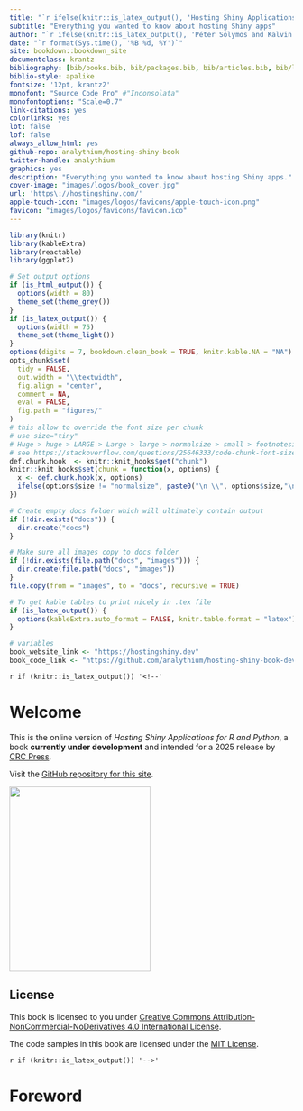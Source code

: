 ```yaml
--- 
title: "`r ifelse(knitr::is_latex_output(), 'Hosting Shiny Applications for R and Python', 'Hosting Shiny Applications for R and Python')`"
subtitle: "Everything you wanted to know about hosting Shiny apps"
author: "`r ifelse(knitr::is_latex_output(), 'Péter Sólymos and Kalvin Eng', 'Péter Sólymos and Kalvin Eng')`"
date: "`r format(Sys.time(), '%B %d, %Y')`"
site: bookdown::bookdown_site
documentclass: krantz
bibliography: [bib/books.bib, bib/packages.bib, bib/articles.bib, bib/libraries.bib]
biblio-style: apalike
fontsize: '12pt, krantz2'
monofont: "Source Code Pro" #"Inconsolata"
monofontoptions: "Scale=0.7"
link-citations: yes
colorlinks: yes
lot: false
lof: false
always_allow_html: yes
github-repo: analythium/hosting-shiny-book
twitter-handle: analythium
graphics: yes
description: "Everything you wanted to know about hosting Shiny apps."
cover-image: "images/logos/book_cover.jpg"
url: 'https\://hostingshiny.com/'
apple-touch-icon: "images/logos/favicons/apple-touch-icon.png"
favicon: "images/logos/favicons/favicon.ico"
---
```



```r
library(knitr)
library(kableExtra)
library(reactable)
library(ggplot2)

# Set output options
if (is_html_output()) {
  options(width = 80)
  theme_set(theme_grey())
}
if (is_latex_output()) {
  options(width = 75)
  theme_set(theme_light())
}
options(digits = 7, bookdown.clean_book = TRUE, knitr.kable.NA = "NA")
opts_chunk$set(
  tidy = FALSE,
  out.width = "\\textwidth",
  fig.align = "center",
  comment = NA,
  eval = FALSE,
  fig.path = "figures/"
)
# this allow to override the font size per chunk
# use size="tiny"
# Huge > huge > LARGE > Large > large > normalsize > small > footnotesize > scriptsize > tiny
# see https://stackoverflow.com/questions/25646333/code-chunk-font-size-in-rmarkdown-with-knitr-and-latex
def.chunk.hook  <- knitr::knit_hooks$get("chunk")
knitr::knit_hooks$set(chunk = function(x, options) {
  x <- def.chunk.hook(x, options)
  ifelse(options$size != "normalsize", paste0("\n \\", options$size,"\n\n", x, "\n\n \\normalsize"), x)
})

# Create empty docs folder which will ultimately contain output
if (!dir.exists("docs")) {
  dir.create("docs")
}

# Make sure all images copy to docs folder
if (!dir.exists(file.path("docs", "images"))) {
  dir.create(file.path("docs", "images"))
}
file.copy(from = "images", to = "docs", recursive = TRUE)

# To get kable tables to print nicely in .tex file
if (is_latex_output()) {
  options(kableExtra.auto_format = FALSE, knitr.table.format = "latex")
}

# variables
book_website_link <- "https://hostingshiny.dev"
book_code_link <- "https://github.com/analythium/hosting-shiny-book-dev"
```

`r if (knitr::is_latex_output()) '<!--'`

# Welcome {-}

This is the online version of _Hosting Shiny Applications for R and Python_, a book **currently under development** and intended for a 2025 release by [CRC Press](https://www.routledge.com/corporate/about-us/crc-press).

Visit the [GitHub repository for this site](`r book_code_link`).

<img src="images/logos/book_cover.jpg" class="cover" width="250" height="328"/>

## License {-}

This book is licensed to you under [Creative Commons Attribution-NonCommercial-NoDerivatives 4.0 International License](http://creativecommons.org/licenses/by-nc-nd/4.0/).

The code samples in this book are licensed under the [MIT License](https://opensource.org/license/mit).

`r if (knitr::is_latex_output()) '-->'`

# Foreword {-}
